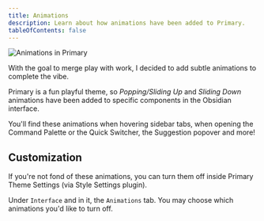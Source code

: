 ```yaml
---
title: Animations
description: Learn about how animations have been added to Primary.
tableOfContents: false
---
```



<img src="{ animationGif.src }" width="{ animationGif.width }" height="{ animationGif.height }" alt="Animations in Primary" />

With the goal to merge play with work, I decided to add subtle animations to complete the vibe.

Primary is a fun playful theme, so *Popping/Sliding Up* and *Sliding Down* animations have been added to specific components in the Obsidian interface.

You'll find these animations when hovering sidebar tabs, when opening the Command Palette or the Quick Switcher, the Suggestion popover and more!

## Customization

If you're not fond of these animations, you can turn them off inside Primary Theme Settings (via Style Settings plugin).

Under `Interface` and in it, the `Animations` tab. You may choose which animations you'd like to turn off.